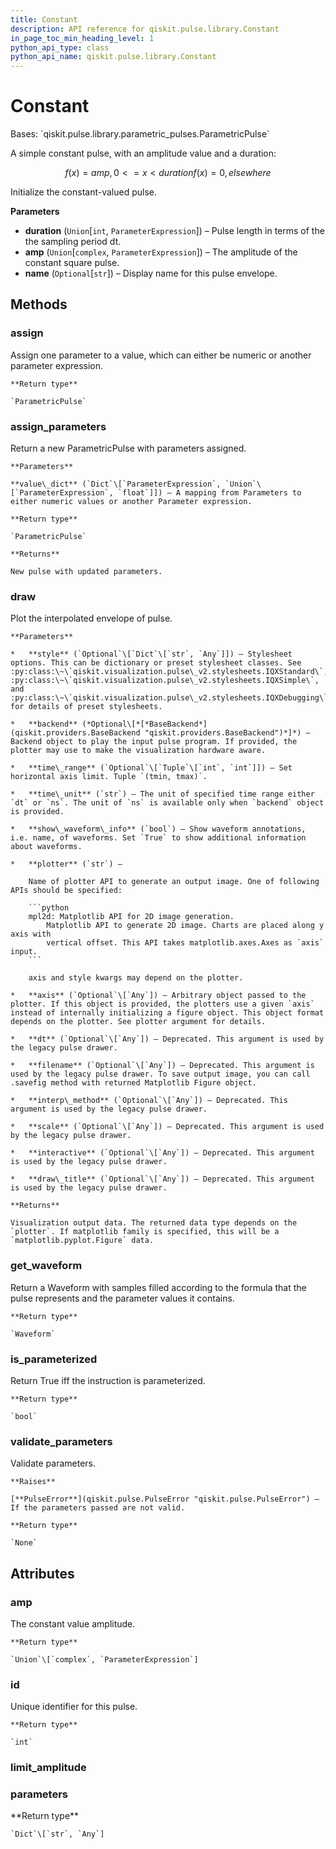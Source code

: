 ```yaml
---
title: Constant
description: API reference for qiskit.pulse.library.Constant
in_page_toc_min_heading_level: 1
python_api_type: class
python_api_name: qiskit.pulse.library.Constant
---
```


# Constant

<Class id="qiskit.pulse.library.Constant" isDedicatedPage={true} github="https://github.com/qiskit/qiskit/tree/stable/0.18/qiskit/pulse/library/parametric_pulses.py" signature="Constant(duration, amp, name=None)" modifiers="class">
  Bases: `qiskit.pulse.library.parametric_pulses.ParametricPulse`

  A simple constant pulse, with an amplitude value and a duration:

$$
f(x) = amp    ,  0 <= x < duration
f(x) = 0      ,  elsewhere
$$

  Initialize the constant-valued pulse.

  **Parameters**

  *   **duration** (`Union`\[`int`, `ParameterExpression`]) – Pulse length in terms of the the sampling period dt.
  *   **amp** (`Union`\[`complex`, `ParameterExpression`]) – The amplitude of the constant square pulse.
  *   **name** (`Optional`\[`str`]) – Display name for this pulse envelope.

  ## Methods

  <span id="qiskit-pulse-library-constant-assign" />

  ### assign

  <Function id="qiskit.pulse.library.Constant.assign" signature="Constant.assign(parameter, value)">
    Assign one parameter to a value, which can either be numeric or another parameter expression.

    **Return type**

    `ParametricPulse`
  </Function>

  <span id="qiskit-pulse-library-constant-assign-parameters" />

  ### assign\_parameters

  <Function id="qiskit.pulse.library.Constant.assign_parameters" signature="Constant.assign_parameters(value_dict)">
    Return a new ParametricPulse with parameters assigned.

    **Parameters**

    **value\_dict** (`Dict`\[`ParameterExpression`, `Union`\[`ParameterExpression`, `float`]]) – A mapping from Parameters to either numeric values or another Parameter expression.

    **Return type**

    `ParametricPulse`

    **Returns**

    New pulse with updated parameters.
  </Function>

  <span id="qiskit-pulse-library-constant-draw" />

  ### draw

  <Function id="qiskit.pulse.library.Constant.draw" signature="Constant.draw(dt=None, style=None, filename=None, interp_method=None, scale=None, interactive=None, draw_title=None, backend=None, time_range=None, time_unit='dt', show_waveform_info=True, plotter='mpl2d', axis=None)">
    Plot the interpolated envelope of pulse.

    **Parameters**

    *   **style** (`Optional`\[`Dict`\[`str`, `Any`]]) – Stylesheet options. This can be dictionary or preset stylesheet classes. See :py:class:\~\`qiskit.visualization.pulse\_v2.stylesheets.IQXStandard\`, :py:class:\~\`qiskit.visualization.pulse\_v2.stylesheets.IQXSimple\`, and :py:class:\~\`qiskit.visualization.pulse\_v2.stylesheets.IQXDebugging\` for details of preset stylesheets.

    *   **backend** (*Optional\[*[*BaseBackend*](qiskit.providers.BaseBackend "qiskit.providers.BaseBackend")*]*) – Backend object to play the input pulse program. If provided, the plotter may use to make the visualization hardware aware.

    *   **time\_range** (`Optional`\[`Tuple`\[`int`, `int`]]) – Set horizontal axis limit. Tuple `(tmin, tmax)`.

    *   **time\_unit** (`str`) – The unit of specified time range either `dt` or `ns`. The unit of `ns` is available only when `backend` object is provided.

    *   **show\_waveform\_info** (`bool`) – Show waveform annotations, i.e. name, of waveforms. Set `True` to show additional information about waveforms.

    *   **plotter** (`str`) –

        Name of plotter API to generate an output image. One of following APIs should be specified:

        ```python
        mpl2d: Matplotlib API for 2D image generation.
            Matplotlib API to generate 2D image. Charts are placed along y axis with
            vertical offset. This API takes matplotlib.axes.Axes as `axis` input.
        ```

        axis and style kwargs may depend on the plotter.

    *   **axis** (`Optional`\[`Any`]) – Arbitrary object passed to the plotter. If this object is provided, the plotters use a given `axis` instead of internally initializing a figure object. This object format depends on the plotter. See plotter argument for details.

    *   **dt** (`Optional`\[`Any`]) – Deprecated. This argument is used by the legacy pulse drawer.

    *   **filename** (`Optional`\[`Any`]) – Deprecated. This argument is used by the legacy pulse drawer. To save output image, you can call .savefig method with returned Matplotlib Figure object.

    *   **interp\_method** (`Optional`\[`Any`]) – Deprecated. This argument is used by the legacy pulse drawer.

    *   **scale** (`Optional`\[`Any`]) – Deprecated. This argument is used by the legacy pulse drawer.

    *   **interactive** (`Optional`\[`Any`]) – Deprecated. This argument is used by the legacy pulse drawer.

    *   **draw\_title** (`Optional`\[`Any`]) – Deprecated. This argument is used by the legacy pulse drawer.

    **Returns**

    Visualization output data. The returned data type depends on the `plotter`. If matplotlib family is specified, this will be a `matplotlib.pyplot.Figure` data.
  </Function>

  <span id="qiskit-pulse-library-constant-get-waveform" />

  ### get\_waveform

  <Function id="qiskit.pulse.library.Constant.get_waveform" signature="Constant.get_waveform()">
    Return a Waveform with samples filled according to the formula that the pulse represents and the parameter values it contains.

    **Return type**

    `Waveform`
  </Function>

  <span id="qiskit-pulse-library-constant-is-parameterized" />

  ### is\_parameterized

  <Function id="qiskit.pulse.library.Constant.is_parameterized" signature="Constant.is_parameterized()">
    Return True iff the instruction is parameterized.

    **Return type**

    `bool`
  </Function>

  <span id="qiskit-pulse-library-constant-validate-parameters" />

  ### validate\_parameters

  <Function id="qiskit.pulse.library.Constant.validate_parameters" signature="Constant.validate_parameters()">
    Validate parameters.

    **Raises**

    [**PulseError**](qiskit.pulse.PulseError "qiskit.pulse.PulseError") – If the parameters passed are not valid.

    **Return type**

    `None`
  </Function>

  ## Attributes

  ### amp

  <Attribute id="qiskit.pulse.library.Constant.amp">
    The constant value amplitude.

    **Return type**

    `Union`\[`complex`, `ParameterExpression`]
  </Attribute>

  ### id

  <Attribute id="qiskit.pulse.library.Constant.id">
    Unique identifier for this pulse.

    **Return type**

    `int`
  </Attribute>

  ### limit\_amplitude

  <Attribute id="qiskit.pulse.library.Constant.limit_amplitude" attributeValue="True" />

  ### parameters

  <Attribute id="qiskit.pulse.library.Constant.parameters">
    **Return type**

    `Dict`\[`str`, `Any`]
  </Attribute>
</Class>

